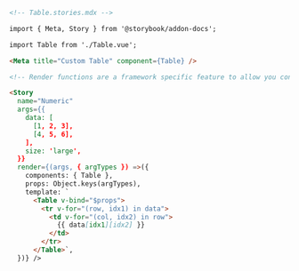 ```md
<!-- Table.stories.mdx -->

import { Meta, Story } from '@storybook/addon-docs';

import Table from './Table.vue';

<Meta title="Custom Table" component={Table} />

<!-- Render functions are a framework specific feature to allow you control on how the component renders -->

<Story
  name="Numeric"
  args={{
    data: [
      [1, 2, 3],
      [4, 5, 6],
    ],
    size: 'large',
  }}
  render={(args, { argTypes }) =>({
    components: { Table },
    props: Object.keys(argTypes),
    template: `
      <Table v-bind="$props">
        <tr v-for="(row, idx1) in data">
          <td v-for="(col, idx2) in row">
            {{ data[idx1][idx2] }}
          </td>
        </tr>
      </Table>`,
  })} />
```